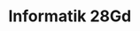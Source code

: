
# Informatik 28Gd
<Tabs groupId='modus'>
  <TabItem value='el' label='Einzellektion' >
    <Table
      header={["Datum", "Thema", "Inhalt"]}
      compact
      selectable
      rows={einzellektion}
      order={SortTimeTableByDate()}
    />
  </TabItem>
  <TabItem value='pra' label='Praktikum' >
    <Table
      header={["Datum", "Halbklasse", "Thema", "Inhalt"]}
      compact
      selectable
      rows={praktikum}
      order={SortTimeTableByDate()}
    />
  </TabItem>
</Tabs>